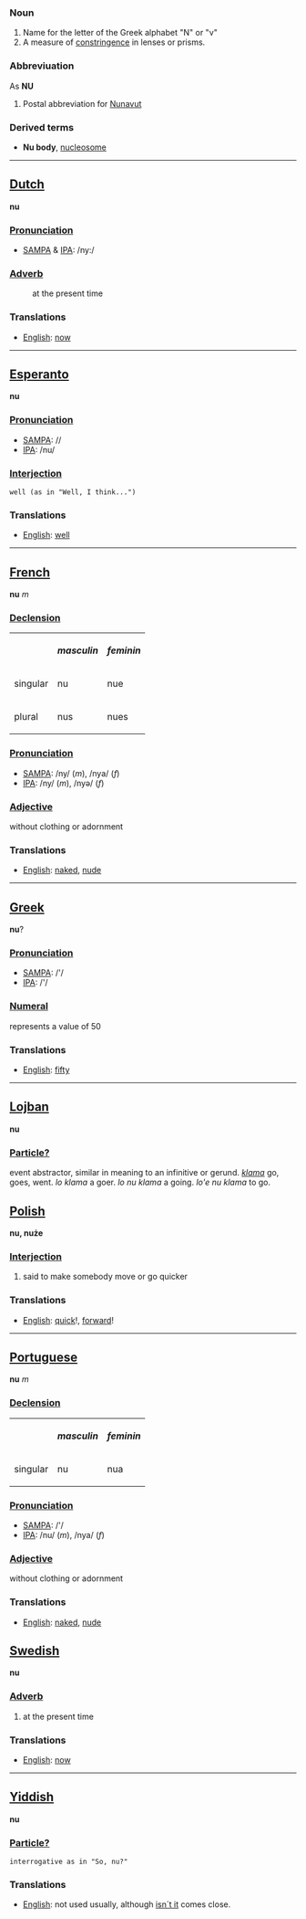 ===Noun===
#Name for the letter of the Greek alphabet "&Nu;" or "&nu;"
#A measure of [[constringence]] in lenses or prisms.
===Abbreviuation===
As '''NU'''
#Postal abbreviation for [[Nunavut]]
===Derived terms===
*'''Nu body''', [[nucleosome]]
----
==[[Dutch]]==
'''nu'''

===[[Pronunciation]]===
*[[w:SAMPA|SAMPA]] & [[w:IPA|IPA]]: /ny:/

===[[Adverb]]===
: at the present time

===Translations===
*[[English]]: [[now]]
----
==[[Esperanto]]==
'''nu'''

===[[Pronunciation]]===
*[[w:SAMPA|SAMPA]]: //
*[[w:IPA|IPA]]: /nu/

===[[Interjection]]===
 well (as in "Well, I think...")

===Translations===
*[[English]]: [[well]]
----
==[[French]]==
'''nu''' ''m''

===[[Declension]]===

<table border="0">
<tr><th></th><th>''masculin''</th><th>''feminin''</th></tr>
<tr><td>singular  </td><td>nu</td><td>nue</td></tr>
<tr><td>plural</td><td>nus</td><td>nues</td></tr>
</table>

===[[Pronunciation]]===
*[[w:SAMPA|SAMPA]]:  /ny/ (''m''), /nya/ (''f'')
*[[w:IPA|IPA]]: /ny/ (''m''), /nyə/ (''f'')

===[[Adjective]]===
without clothing or adornment

===Translations===
*[[English]]: [[naked]], [[nude]]
----
==[[Greek]]==
'''nu'''?

===[[Pronunciation]]===
*[[w:SAMPA|SAMPA]]: /'/
*[[w:IPA|IPA]]: /'/

===[[Numeral]]===
represents a value of 50

===Translations===
*[[English]]: [[fifty]]
----
==[[Lojban]]==
'''nu'''

===[[Particle?]]===
event abstractor, similar in meaning to an infinitive or gerund. ''[[klama]]'' go, goes, went. ''lo klama'' a goer. ''lo nu klama'' a going. ''lo'e nu klama'' to go.

==[[Polish]]==
'''nu, nuże'''

===[[Interjection]]===
#said to make somebody move or go quicker

===Translations===
*[[English]]: [[quick]]!, [[forward]]!
----
==[[Portuguese]]==
'''nu''' ''m''

===[[Declension]]===

<table border="0">
<tr><th></th><th>''masculin''</th><th>''feminin''</th></tr>
<tr><td>singular  </td><td>nu</td><td>nua</td></tr>
</table>

===[[Pronunciation]]===
*[[w:SAMPA|SAMPA]]: /'/
*[[w:IPA|IPA]]: /nu/ (''m''), /nya/ (''f'')

===[[Adjective]]===
without clothing or adornment

===Translations===
*[[English]]: [[naked]], [[nude]]
==[[Swedish]]==
'''nu'''

===[[Adverb]]===
#at the present time

===Translations===
*[[English]]: [[now]]
----
==[[Yiddish]]==
'''nu'''

===[[Particle?]]===
 interrogative as in "So, nu?"

===Translations===
*[[English]]: not used usually, although [[isn´t it]] comes close.